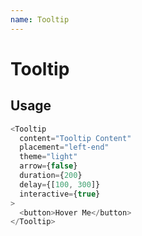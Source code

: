 ```yaml
---
name: Tooltip
---
```



# Tooltip

<PropsTable of={Tooltip} />

## Usage

```javascript
<Tooltip
  content="Tooltip Content"
  placement="left-end"
  theme="light"
  arrow={false}
  duration={200}
  delay={[100, 300]}
  interactive={true}
>
  <button>Hover Me</button>
</Tooltip>
```

